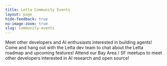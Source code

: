 ```yaml
---
title: Letta Community Events
layout: page
hide-feedback: true
no-image-zoom: true
slug: community-events
---
```


<style>
  {`
    img {
      cursor: pointer !important;
    }
    .rm-Lightbox-trigger {
      cursor: pointer !important;
    }
    [data-rmiz-wrap="visible"],
    [data-rmiz-wrap="hidden"] {
      cursor: pointer !important;
    }

    .fern-main h1 {
        padding-left: 2rem !important;
        padding-right: 2rem !important;
    }

    .fern-main {
      max-width: 1195px !important;
      margin-left: auto !important;
      margin-right: auto !important;
    }

    .text-blurb {
      width: 60% !important;
    }

  `}
</style>

<div className="max-w-7xl mx-auto px-8">

<div className="text-blurb">
Meet other developers and AI enthusiasts interested in building agents!
</div>

<CardGroup cols={2}>
  <Card
    title="Weekly Office Hours (Discord)"
    icon="fa-sharp fa-light campfire"
    href="https://discord.gg/A32hu5Hj?event=1333676180741689425"
  >
  Come and hang out with the Letta dev team to chat about the Letta roadmap and upcoming features!
  </Card>
  <Card
    title="Meetup Series (In-Person)"
    icon="fa-sharp fa-light fa-person-from-portal"
    href="https://lu.ma/berkeley-llm-meetup"
  >
  Attend our Bay Area / SF meetups to meet other developers interested in AI research and open source!
  </Card>
</CardGroup>

</div>
